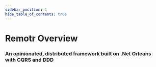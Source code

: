 ```yaml
---
sidebar_position: 1
hide_table_of_contents: true
---
```



# Remotr Overview 

### An opinionated, distributed framework built on .Net Orleans with CQRS and DDD 

<OverviewAnimation />